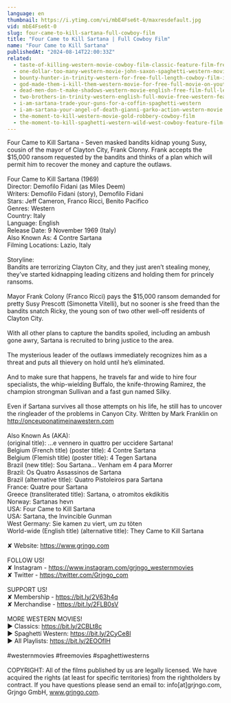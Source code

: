 ```yaml
---
language: en
thumbnail: https://i.ytimg.com/vi/mbE4Fse6t-0/maxresdefault.jpg
vid: mbE4Fse6t-0
slug: four-came-to-kill-sartana-full-cowboy-film
title: "Four Came to Kill Sartana | Full Cowboy Film"
name: "Four Came to Kill Sartana"
publishedAt: "2024-08-14T22:00:33Z"
related:
  - taste-of-killing-western-movie-cowboy-film-classic-feature-film-free-movie-on-youtube
  - one-dollar-too-many-western-movie-john-saxon-spaghetti-western-movie-cowboy-film-english
  - bounty-hunter-in-trinity-western-for-free-full-length-cowboy-film-italo-western
  - god-made-them-i-kill-them-western-movie-for-free-full-movie-on-youtube-cowboy-film
  - dead-men-don-t-make-shadows-western-movie-english-free-film-full-length-spaghetti-western
  - two-brothers-in-trinity-western-english-full-movie-free-western-feature-film-spaghetti-western
  - i-am-sartana-trade-your-guns-for-a-coffin-spaghetti-western
  - i-am-sartana-your-angel-of-death-gianni-garko-action-western-movie
  - the-moment-to-kill-western-movie-gold-robbery-cowboy-film
  - the-moment-to-kill-spaghetti-western-wild-west-cowboy-feature-film-full-length
---
```


Four Came to Kill Sartana - Seven masked bandits kidnap young Susy, cousin of the mayor of Clayton City, Frank Clonny. Frank accepts the $15,000 ransom requested by the bandits and thinks of a plan which will permit him to recover the money and capture the outlaws. <br />
<br />
Four Came to Kill Sartana (1969)<br />
Director: Demofilo Fidani (as Miles Deem)<br />
Writers: Demofilo Fidani (story), Demofilo Fidani<br />
Stars: Jeff Cameron, Franco Ricci, Benito Pacifico<br />
Genres: Western <br />
Country: Italy<br />
Language: English<br />
Release Date: 9 November 1969 (Italy) <br />
Also Known As: 4 Contre Sartana <br />
Filming Locations: Lazio, Italy <br />
<br />
Storyline:<br />
Bandits are terrorizing Clayton City, and they just aren’t stealing money, they’ve started kidnapping leading citizens and holding them for princely ransoms.<br />
<br />
Mayor Frank Colony (Franco Ricci) pays the $15,000 ransom demanded for pretty Susy Prescott (Simonetta Vitelli), but no sooner is she freed than the bandits snatch Ricky, the young son of two other well-off residents of Clayton City.<br />
<br />
With all other plans to capture the bandits spoiled, including an ambush gone awry, Sartana is recruited to bring justice to the area.<br />
<br />
The mysterious leader of the outlaws immediately recognizes him as a threat and puts all thievery on hold until he’s eliminated.<br />
<br />
And to make sure that happens, he travels far and wide to hire four specialists, the whip-wielding Buffalo, the knife-throwing Ramirez, the champion strongman Sullivan and a fast gun named Silky.<br />
<br />
Even if Sartana survives all those attempts on his life, he still has to uncover the ringleader of the problems in Canyon City. Written by Mark Franklin on http://onceuponatimeinawestern.com<br />
<br />
Also Known As (AKA):<br />
(original title): ...e vennero in quattro per uccidere Sartana!<br />
Belgium (French title) (poster title): 4 Contre Sartana<br />
Belgium (Flemish title) (poster title): 4 Tegen Sartana<br />
Brazil (new title): Sou Sartana... Venham em 4 para Morrer<br />
Brazil: Os Quatro Assassinos de Sartana<br />
Brazil (alternative title): Quatro Pistoleiros para Sartana<br />
France: Quatre pour Sartana<br />
Greece (transliterated title): Sartana, o atromitos ekdikitis<br />
Norway: Sartanas hevn<br />
USA: Four Came to Kill Sartana<br />
USA: Sartana, the Invincible Gunman<br />
West Germany: Sie kamen zu viert, um zu töten<br />
World-wide (English title) (alternative title): They Came to Kill Sartana<br />
<br />
✘ Website: https://www.grjngo.com<br />
<br />
FOLLOW US!<br />
✘ Instagram - https://www.instagram.com/grjngo_westernmovies<br />
✘ Twitter - https://twitter.com/Grjngo_com<br />
<br />
SUPPORT US!<br />
✘ Membership - https://bit.ly/2V63h4q<br />
✘ Merchandise - https://bit.ly/2FLB0sV<br />
<br />
MORE WESTERN MOVIES! <br />
► Classics: https://bit.ly/2CBLt8c <br />
► Spaghetti Western: https://bit.ly/2CyCe8I <br />
► All Playlists: https://bit.ly/2EOOfIH <br />
<br />
#westernmovies #freemovies #spaghettiwesterns<br />
<br />
COPYRIGHT: All of the films published by us are legally licensed. We have acquired the rights (at least for specific territories) from the rightholders by contract. If you have questions please send an email to: info[at]grjngo.com, Grjngo GmbH, www.grjngo.com.
